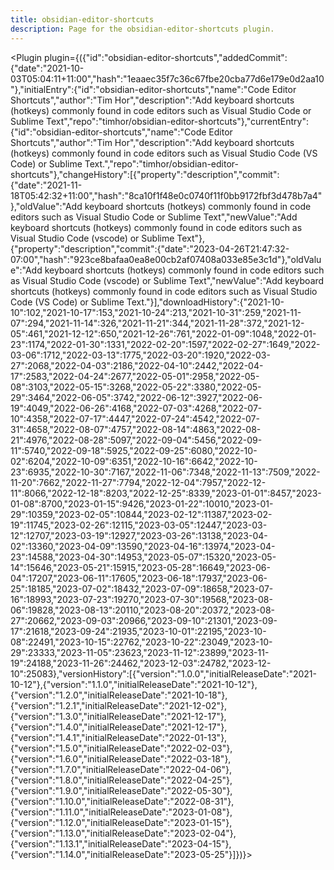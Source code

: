 ---
title: obsidian-editor-shortcuts
description: Page for the obsidian-editor-shortcuts plugin.
---


<Plugin plugin={({"id":"obsidian-editor-shortcuts","addedCommit":{"date":"2021-10-03T05:04:11+11:00","hash":"1eaaec35f7c36c67fbe20cba77d6e179e0d2aa10"},"initialEntry":{"id":"obsidian-editor-shortcuts","name":"Code Editor Shortcuts","author":"Tim Hor","description":"Add keyboard shortcuts (hotkeys) commonly found in code editors such as Visual Studio Code or Sublime Text","repo":"timhor/obsidian-editor-shortcuts"},"currentEntry":{"id":"obsidian-editor-shortcuts","name":"Code Editor Shortcuts","author":"Tim Hor","description":"Add keyboard shortcuts (hotkeys) commonly found in code editors such as Visual Studio Code (VS Code) or Sublime Text.","repo":"timhor/obsidian-editor-shortcuts"},"changeHistory":[{"property":"description","commit":{"date":"2021-11-18T05:42:32+11:00","hash":"8ca10f1f48e0c0740f11f0bb9172fbf3d478b7a4"},"oldValue":"Add keyboard shortcuts (hotkeys) commonly found in code editors such as Visual Studio Code or Sublime Text","newValue":"Add keyboard shortcuts (hotkeys) commonly found in code editors such as Visual Studio Code (vscode) or Sublime Text"},{"property":"description","commit":{"date":"2023-04-26T21:47:32-07:00","hash":"923ce8bafaa0ea8e00cb2af07408a033e85e3c1d"},"oldValue":"Add keyboard shortcuts (hotkeys) commonly found in code editors such as Visual Studio Code (vscode) or Sublime Text","newValue":"Add keyboard shortcuts (hotkeys) commonly found in code editors such as Visual Studio Code (VS Code) or Sublime Text."}],"downloadHistory":{"2021-10-10":102,"2021-10-17":153,"2021-10-24":213,"2021-10-31":259,"2021-11-07":294,"2021-11-14":326,"2021-11-21":344,"2021-11-28":372,"2021-12-05":461,"2021-12-12":650,"2021-12-26":761,"2022-01-09":1048,"2022-01-23":1174,"2022-01-30":1331,"2022-02-20":1597,"2022-02-27":1649,"2022-03-06":1712,"2022-03-13":1775,"2022-03-20":1920,"2022-03-27":2068,"2022-04-03":2186,"2022-04-10":2442,"2022-04-17":2583,"2022-04-24":2677,"2022-05-01":2958,"2022-05-08":3103,"2022-05-15":3268,"2022-05-22":3380,"2022-05-29":3464,"2022-06-05":3742,"2022-06-12":3927,"2022-06-19":4049,"2022-06-26":4168,"2022-07-03":4268,"2022-07-10":4358,"2022-07-17":4447,"2022-07-24":4542,"2022-07-31":4658,"2022-08-07":4757,"2022-08-14":4863,"2022-08-21":4976,"2022-08-28":5097,"2022-09-04":5456,"2022-09-11":5740,"2022-09-18":5925,"2022-09-25":6080,"2022-10-02":6204,"2022-10-09":6351,"2022-10-16":6642,"2022-10-23":6935,"2022-10-30":7167,"2022-11-06":7348,"2022-11-13":7509,"2022-11-20":7662,"2022-11-27":7794,"2022-12-04":7957,"2022-12-11":8066,"2022-12-18":8203,"2022-12-25":8339,"2023-01-01":8457,"2023-01-08":8700,"2023-01-15":9426,"2023-01-22":10010,"2023-01-29":10359,"2023-02-05":10844,"2023-02-12":11387,"2023-02-19":11745,"2023-02-26":12115,"2023-03-05":12447,"2023-03-12":12707,"2023-03-19":12927,"2023-03-26":13138,"2023-04-02":13360,"2023-04-09":13590,"2023-04-16":13974,"2023-04-23":14588,"2023-04-30":14953,"2023-05-07":15320,"2023-05-14":15646,"2023-05-21":15915,"2023-05-28":16649,"2023-06-04":17207,"2023-06-11":17605,"2023-06-18":17937,"2023-06-25":18185,"2023-07-02":18432,"2023-07-09":18658,"2023-07-16":18993,"2023-07-23":19270,"2023-07-30":19568,"2023-08-06":19828,"2023-08-13":20110,"2023-08-20":20372,"2023-08-27":20662,"2023-09-03":20966,"2023-09-10":21301,"2023-09-17":21618,"2023-09-24":21935,"2023-10-01":22195,"2023-10-08":22491,"2023-10-15":22762,"2023-10-22":23049,"2023-10-29":23333,"2023-11-05":23623,"2023-11-12":23899,"2023-11-19":24188,"2023-11-26":24462,"2023-12-03":24782,"2023-12-10":25083},"versionHistory":[{"version":"1.0.0","initialReleaseDate":"2021-10-12"},{"version":"1.1.0","initialReleaseDate":"2021-10-12"},{"version":"1.2.0","initialReleaseDate":"2021-10-18"},{"version":"1.2.1","initialReleaseDate":"2021-12-02"},{"version":"1.3.0","initialReleaseDate":"2021-12-17"},{"version":"1.4.0","initialReleaseDate":"2021-12-17"},{"version":"1.4.1","initialReleaseDate":"2022-01-13"},{"version":"1.5.0","initialReleaseDate":"2022-02-03"},{"version":"1.6.0","initialReleaseDate":"2022-03-18"},{"version":"1.7.0","initialReleaseDate":"2022-04-06"},{"version":"1.8.0","initialReleaseDate":"2022-04-25"},{"version":"1.9.0","initialReleaseDate":"2022-05-30"},{"version":"1.10.0","initialReleaseDate":"2022-08-31"},{"version":"1.11.0","initialReleaseDate":"2023-01-08"},{"version":"1.12.0","initialReleaseDate":"2023-01-15"},{"version":"1.13.0","initialReleaseDate":"2023-02-04"},{"version":"1.13.1","initialReleaseDate":"2023-04-15"},{"version":"1.14.0","initialReleaseDate":"2023-05-25"}]})}></Plugin>